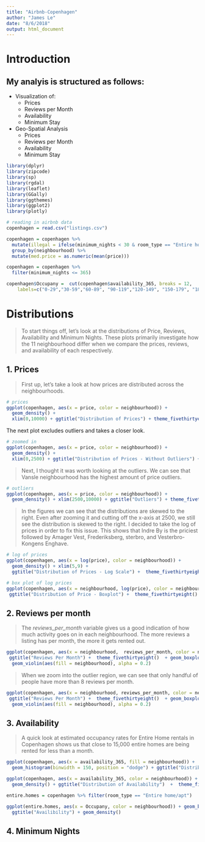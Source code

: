 ```yaml
---
title: "Airbnb-Copenhagen"
author: "James Le"
date: "8/6/2018"
output: html_document
---
```


# Introduction

## My analyis is structured as follows:

* Visualization of:
    + Prices
    + Reviews per Month
    + Availability
    + Minimum Stay
    
* Geo-Spatial Analysis
    + Prices
    + Reviews per Month
    + Availability
    + Minimum Stay

```r
library(dplyr)
library(zipcode)
library(sp)
library(rgdal)
library(leaflet)
library(GGally)
library(ggthemes)
library(ggplot2)
library(plotly)
```

```r
# reading in airbnb data
copenhagen = read.csv("listings.csv")
```

```r
copenhagen = copenhagen %>% 
  mutate(illegal = ifelse(minimum_nights < 30 & room_type == "Entire home/apt", "Illegal", "Legal") ) %>% 
  group_by(neighbourhood) %>% 
  mutate(med.price = as.numeric(mean(price)))

copenhagen = copenhagen %>% 
  filter(minimum_nights <= 365)

copenhagen$Occupany =  cut(copenhagen$availability_365, breaks = 12, 
    labels=c("0-29","30-59","60-89", "90-119","120-149", "150-179", "180-209", "210-239", "240-269", "270-299", "300-329", "330-365"))
```

# Distributions 

> To start things off, let's look at the distributions of Price, Reviews, Availability and Minimum Nights. These plots primarily investigate how the 11 neighbourhood differ when we compare the prices, reviews, and availability of each respectively.

## 1. Prices

> First up, let's take a look at how prices are distributed across the neighbourhoods. 

```r
# prices
ggplot(copenhagen, aes(x = price, color = neighbourhood)) + 
  geom_density() + 
  xlim(0,10000) + ggtitle("Distribution of Prices") + theme_fivethirtyeight()
```

The next plot excludes outliers and takes a closer look.

```r
# zoomed in
ggplot(copenhagen, aes(x = price, color = neighbourhood)) + 
  geom_density() + 
  xlim(0,2500) + ggtitle("Distribution of Prices - Without Outliers") + theme_fivethirtyeight()
```

> Next, I thought it was worth looking at the outliers. We can see that Vansle neighbourhood has the highest amount of price outliers. 

```r
# outliers
ggplot(copenhagen, aes(x = price, color = neighbourhood)) + 
  geom_density() + xlim(2500,10000) + ggtitle("Outliers") + theme_fivethirtyeight()
```

> In the figures we can see that the distributions are skewed to the right. Even after zooming it and cutting off the x-axis at 2500, we still see the distribution is skewed to the right. I decided to take the log of prices in order to fix this issue. This shows that Indre By is the priciest followed by Amager Vest, Frederiksberg, sterbro, and Vesterbro-Kongens Enghave. 

```r
# log of prices
ggplot(copenhagen, aes(x = log(price), color = neighbourhood)) + 
  geom_density() + xlim(5,9) +  
  ggtitle("Distribution of Prices - Log Scale") +  theme_fivethirtyeight() 

# box plot of log prices
ggplot(copenhagen, aes(x = neighbourhood, log(price), color = neighbourhood)) +
 ggtitle("Distribution of Price - Boxplot") +  theme_fivethirtyeight() + geom_violin() + geom_boxplot(aes(fill = neighbourhood, alpha = 0.2))
```


## 2. Reviews per month

> The *reviews_per_month* variable gives us a good indication of how much activity goes on in each neighbourhood. The more reviews a listing has per month, the more it gets rented out.

```r
ggplot(copenhagen, aes(x = neighbourhood,  reviews_per_month, color = neighbourhood)) +
 ggtitle("Reviews Per Month") +  theme_fivethirtyeight()  + geom_boxplot() + ylim(0,5) + 
  geom_violin(aes(fill = neighbourhood), alpha = 0.2)
```

> When we zoom into the outlier region, we can see that only  handful of people have more than 8 reviews per month. 

```r
ggplot(copenhagen, aes(x = neighbourhood, reviews_per_month, color = neighbourhood)) +
 ggtitle("Reviews Per Month") +  theme_fivethirtyeight()  + geom_boxplot() + ylim(5,12) + 
  geom_violin(aes(fill = neighbourhood), alpha = 0.2)
```

## 3. Availability

> A quick look at estimated occupancy rates for Entire Home rentals in Copenhagen shows us that close to 15,000 entire homes are being rented for less than a month.

```r
ggplot(copenhagen, aes(x = availability_365, fill = neighbourhood)) + 
  geom_histogram(binwidth = 150, position = "dodge") + ggtitle("Distribution of Availability")  +  theme_fivethirtyeight() + geom_freqpoly(aes(color = neighbourhood))
```

```r
ggplot(copenhagen, aes(x = availability_365, color = neighbourhood)) + 
  geom_density() + ggtitle("Distribution of Availability")  +  theme_fivethirtyeight()
```

```r
entire.homes = copenhagen %>% filter(room_type == "Entire home/apt")

ggplot(entire.homes, aes(x = Occupany, color = neighbourhood)) + geom_bar() + theme_fivethirtyeight() + 
  ggtitle("Availibility") + geom_density()
```

## 4. Minimum Nights